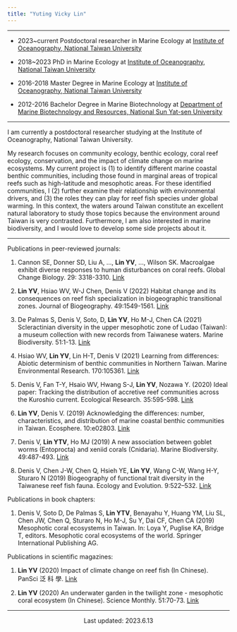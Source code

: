 ---
title: "Yuting Vicky Lin"
---
***
* 2023~current Postdoctoral researcher in Marine Ecology at [Institute of Oceanography, National Taiwan University](http://www.oc.ntu.edu.tw/oceng/)

* 2018~2023 PhD in Marine Ecology at [Institute of Oceanography, National Taiwan University](http://www.oc.ntu.edu.tw/oceng/)

* 2016-2018 Master Degree in Marine Ecology at [Institute of Oceanography, National Taiwan University](http://www.oc.ntu.edu.tw/oceng/)

* 2012-2016 Bachelor Degree in Marine Biotechnology at [Department of Marine Biotechnology and Resources, National Sun Yat-sen University](https://mbr.nsysu.edu.tw/?Lang=en)
 
***

I am currently a postdoctoral researcher studying at the Institute of Oceanography, National Taiwan University. 

My research focuses on community ecology, benthic ecology, coral reef ecology, conservation, and the impact of climate change on marine ecosystems. My current project is (1) to identify different marine coastal benthic communities, including those found in marginal areas of tropical reefs such as high-latitude and mesophotic areas. For these identified communities, I (2) further examine their relationship with environmental drivers, and (3) the roles they can play for reef fish species under global warming. In this context, the waters around Taiwan constitute an excellent natural laboratory to study those topics because the environment around Taiwan is very contrasted. Furthermore, I am also interested in marine biodiversity, and I would love to develop some side projects about it.

***

Publications in peer-reviewed journals:

1.	Cannon SE, Donner SD, Liu A, …, **Lin YV**, …, Wilson SK. Macroalgae exhibit diverse responses to human disturbances on coral reefs. Global Change Biology. 29: 3318-3310.
[Link](https://onlinelibrary.wiley.com/doi/full/10.1111/gcb.16694)

2.	**Lin YV**, Hsiao WV, W-J Chen, Denis V (2022) Habitat change and its consequences on reef fish specialization in biogeographic transitional zones. Journal of Biogeography. 49:1549-1561. [Link](https://onlinelibrary.wiley.com/doi/full/10.1111/jbi.14450)

3.	De Palmas S, Denis V, Soto, D, **Lin YV**, Ho M-J, Chen CA (2021) Scleractinian diversity in the upper mesophotic zone of Ludao (Taiwan): a museum collection with new records from Taiwanese waters. Marine Biodiversity. 51:1-13. [Link](https://link.springer.com/article/10.1007/s12526-021-01210-y)

4.	Hsiao WV, **Lin YV**, Lin H-T, Denis V (2021) Learning from differences: Abiotic determinism of benthic communities in Northern Taiwan. Marine Environmental Research. 170:105361. [Link](https://www.sciencedirect.com/science/article/pii/S0141113621001173)

5.	Denis V, Fan T-Y, Hsaio WV, Hwang S-J, **Lin YV**, Nozawa Y. (2020) Ideal paper: Tracking the distribution of accretive reef communities across the Kuroshio current. Ecological Research. 35:595-598.  [Link](https://esj-journals.onlinelibrary.wiley.com/doi/full/10.1111/1440-1703.12128?af=R)

6.	**Lin YV**, Denis V. (2019) Acknowledging the differences: number, characteristics, and distribution of marine coastal benthic communities in Taiwan. Ecosphere. 10:e02803.  [Link](https://esajournals.onlinelibrary.wiley.com/doi/10.1002/ecs2.2803)

7.	Denis V, **Lin YTV**, Ho MJ (2019) A new association between goblet worms (Entoprocta) and xeniid corals (Cnidaria). Marine Biodiversity. 49:487-493. [Link](https://link.springer.com/article/10.1007/s12526-017-0766-4)

8.	Denis V, Chen J-W, Chen Q, Hsieh YE, **Lin YV**, Wang C-W, Wang H-Y, Sturaro N (2019) Biogeography of functional trait diversity in the Taiwanese reef fish fauna. Ecology and Evolution. 9:522–532. 
[Link](https://onlinelibrary.wiley.com/doi/full/10.1002/ece3.4771)

Publications in book chapters:

1.	Denis V, Soto D, De Palmas S, **Lin YTV**, Benayahu Y, Huang YM, Liu SL, Chen JW, Chen Q, Sturaro N, Ho M-J, Su Y, Dai CF, Chen CA (2019) Mesophotic coral ecosystems in Taiwan. In: Loya Y, Puglise KA, Bridge T, editors. Mesophotic coral ecosystems of the world. Springer International Publishing AG. 

Publications in scientific magazines:

1.  **Lin  YV**  (2020)  Impact  of  climate  change  on  reef  fish  (In  Chinese).  PanSci 泛 科 學. 
[Link](https://pansci.asia/archives/344996)

2.	**Lin YV** (2020) An underwater garden in the twilight zone - mesophotic coral ecosystem (In Chinese). Science Monthly. 51:70-73. [Link](https://www.scimonth.com.tw/archives/4327)

***
<center>
Last updated: 2023.6.13
</center>
